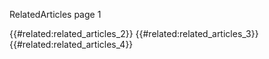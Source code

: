 RelatedArticles page 1

{{#related:related_articles_2}}
{{#related:related_articles_3}}
{{#related:related_articles_4}}

